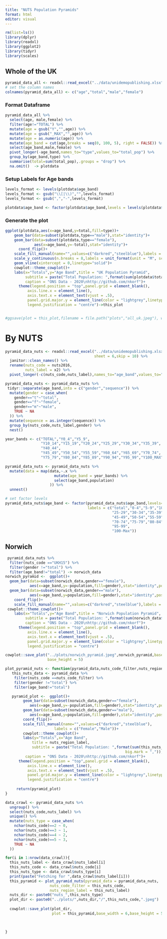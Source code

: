```yaml
---
title: "NUTS Population Pyramids"
format: html
editor: visual
---
```


```r
rm(list=ls())
library(dplyr)
library(readxl)
library(ggplot2)
library(tidyr)
library(scales)
```

## Whole of the UK 

```r
pyramid_data_all <- readxl::read_excel("../data/unidemopublishing.xlsx",sheet = 4,skip = 9) 
# set the column names
colnames(pyramid_data_all) <- c("age","total","male","female")
```

### Format Dataframe

```r
pyramid_data_all %>% 
  select(age, male,female) %>% 
  filter(age!="TOTAL") %>% 
  mutate(age = gsub("Y","",age)) %>% 
  mutate(age = gsub("_MAX","",age)) %>% 
  mutate(age = as.numeric(age)) %>% 
  mutate(age_band = cut(age,breaks = seq(0, 100, 5), right = FALSE)) %>% 
  select(age_band,male,female) %>% 
  pivot_longer(-age_band,names_to="type",values_to="total_pop") %>% 
  group_by(age_band,type) %>% 
  summarise(total=sum(total_pop),.groups = "drop") %>% 
  na.omit()  -> plotdata
```

### Setup Labels for Age bands

```r
levels_format <- levels(plotdata$age_band)
levels_format <- gsub("\\[|\\)","",levels_format)
levels_format <- gsub(",","-",levels_format)

plotdata$age_band <- factor(plotdata$age_band,levels = levels(plotdata$age_band),labels=levels_format)
```

### Generate the plot

```r
ggplot(plotdata,aes(x=age_band,y=total,fill=type))+
    geom_bar(data=subset(plotdata,type=="male"),stat="identity")+
    geom_bar(data=subset(plotdata,type=="female"),
             aes(x=age_band,y=-total),stat="identity")+
      coord_flip()+
    scale_fill_manual(name="",values=c("darkred","steelblue"),labels = c("Female","Male"))+
    scale_y_continuous(n.breaks = 8,labels = unit_format(unit = "M", scale = 1e-6))+
    geom_vline(xintercept = 0,linetype="solid")+
    cowplot::theme_cowplot()+
    labs(x="Totals",y="Age Band",title = "UK Population Pyramid",
         subtitle = paste("Total Population: ",format(sum(plotdata$total),big.mark = ",")),
         caption = "ONS Data - 2020\nhttp://github.com/nkorf")+
      theme(legend.position = "top",panel.grid = element_blank(),
          axis.line.x = element_line(),
          axis.text.x = element_text(vjust = .5),
          panel.grid.major.y = element_line(color = "lightgrey",linetype = "dashed"),
          legend.justification = "centre")->this_plot



```

```r
#ggsave(plot = this_plot,filename = file.path("plots","all_uk.jpeg"), width = 6,height = 5,units = "in")
```

# By NUTS 

```r
pyramid_data_nuts <- readxl::read_excel("../data/unidemopublishing.xlsx",
                                        sheet = 6,skip = 10) %>% 
  janitor::clean_names() %>% 
  rename(nuts_code = nuts2016, 
         nuts_label = x2) %>% 
  pivot_longer(-c(nuts_code,nuts_label),names_to="age_band",values_to="population") 
```

```r
pyramid_data_nuts <- pyramid_data_nuts %>% 
 tidyr::separate(age_band,into = c("gender","sequence")) %>% 
  mutate(gender = case_when(
    gender=="t"~"total", 
    gender=="f"~"female", 
    gender=="m"~"male", 
    TRUE ~ NA
  )) %>% 
  mutate(sequence = as.integer(sequence)) %>% 
  group_by(nuts_code,nuts_label,gender) %>% 
  nest()
```

```r
year_bands <- c("TOTAL","Y0_4","Y5_9",
                "Y10_14","Y15_19","Y20_24","Y25_29","Y30_34","Y35_39",
                "Y40_44",
                "Y45_49","Y50_54","Y55_59","Y60_64","Y65_69","Y70_74",
                "Y75_79","Y80_84","Y85_89","Y90_94","Y95_99","Y100_MAX")
```

```r
pyramid_data_nuts <- pyramid_data_nuts %>% 
  mutate(data = map(data,~.x %>% 
                      mutate(age_band = year_bands) %>% 
                      select(age_band,population)
                    )) %>% 
  unnest()

# set factor levels 
pyramid_data_nuts$age_band <- factor(pyramid_data_nuts$age_band,levels=year_bands,
                                     labels = c("total","0-4","5-9","10-14","15-19","20-24",
                                                "25-29","30-34","35-39","40-44",
                                                "45-49","50-54","55-59","60-64","65-69",
                                                "70-74","75-79","80-84","85-89","90-94",
                                                "95-99",
                                                "100-Max"))
```

## Norwich 

```r
 pyramid_data_nuts %>% 
  filter(nuts_code =="UKH15") %>% 
  filter(gender !="total") %>% 
  filter(age_band!="total") -> norwich_data 
norwich_pyramid <-  ggplot()+
  geom_bar(data=subset(norwich_data,gender=="female"),
           aes(x=age_band,y=-population,fill=gender),stat="identity",position = "dodge")+
  geom_bar(data=subset(norwich_data,gender=="male"),
           aes(x=age_band,y=population,fill=gender),stat="identity",position = "dodge")+
    coord_flip()+
    scale_fill_manual(name="",values=c("darkred","steelblue"),labels = c("Female","Male"))+
 cowplot::theme_cowplot()+
    labs(x="Totals",y="Age Band",title = "Norwich Population Pyramid",
         subtitle = paste("Total Population: ",format(sum(norwich_data$population),big.mark = ",")),
         caption = "ONS Data - 2020\nhttp://github.com/nkorf")+
      theme(legend.position = "top",panel.grid = element_blank(),
          axis.line.x = element_line(),
          axis.text.x = element_text(vjust = .5),
          panel.grid.major.y = element_line(color = "lightgrey",linetype = "dashed"),
          legend.justification = "centre")

```

```r
cowplot::save_plot("../plots/norwich_pyramid.jpeg",norwich_pyramid,base_width = 6,
                   base_height = 5)
```

```r
plot_pyramid_nuts <- function(pyramid_data,nuts_code_filter,nuts_region_label){
   this_nuts_data <- pyramid_data %>% 
    filter(nuts_code ==nuts_code_filter) %>% 
    filter(gender !="total") %>% 
    filter(age_band!="total")   

   pyramid_plot <-  ggplot()+
        geom_bar(data=subset(norwich_data,gender=="female"),
           aes(x=age_band,y=-population,fill=gender),stat="identity",position = "dodge")+
        geom_bar(data=subset(norwich_data,gender=="male"),
           aes(x=age_band,y=population,fill=gender),stat="identity",position = "dodge")+
        coord_flip()+
        scale_fill_manual(name="",values=c("darkred","steelblue"),
                      labels = c("Female","Male"))+
        cowplot::theme_cowplot()+
        labs(y="Totals",x="Age Band",
            title = nuts_region_label,
            subtitle = paste("Total Population: ",format(sum(this_nuts_data$population),
                                                      big.mark = ",")),
         caption = "ONS Data - 2020\nhttp://github.com/nkorf")+
      theme(legend.position = "top",panel.grid = element_blank(),
          axis.line.x = element_line(),
          axis.text.x = element_text(vjust = .5),
          panel.grid.major.y = element_line(color = "lightgrey",linetype = "dashed"),
          legend.justification = "centre")
   
     return(pyramid_plot)
}
```

```r
data_crawl <- pyramid_data_nuts %>% 
  ungroup() %>% 
  select(nuts_code,nuts_label) %>%
  unique() %>% 
  mutate(nuts_type = case_when(
    nchar(nuts_code)==2 ~ 0, 
    nchar(nuts_code)==3 ~ 1, 
    nchar(nuts_code)==4 ~ 2, 
    nchar(nuts_code)==5 ~ 3, 
    TRUE ~ NA    
  ))

```

```r

for(i in 1:nrow(data_crawl)){
  this_nuts_label <- data_crawl$nuts_label[i]
  this_nuts_code <- data_crawl$nuts_code[i]
  this_nuts_type <- data_crawl$nuts_type[i]
  print(paste("Fetching for ",data_crawl$nuts_label[i]))
  this_pyramid <- plot_pyramid_nuts(pyramid_data = pyramid_data_nuts,
                    nuts_code_filter = this_nuts_code, 
                    nuts_region_label = this_nuts_label)
  nuts_dir <- paste0("nuts_",this_nuts_type)
  plot_dir <- paste0("../plots/",nuts_dir,"/",this_nuts_code,".jpeg")
  
  cowplot::save_plot(plot_dir,
                     plot = this_pyramid,base_width = 6,base_height = 5)
  
  
  
}
```
